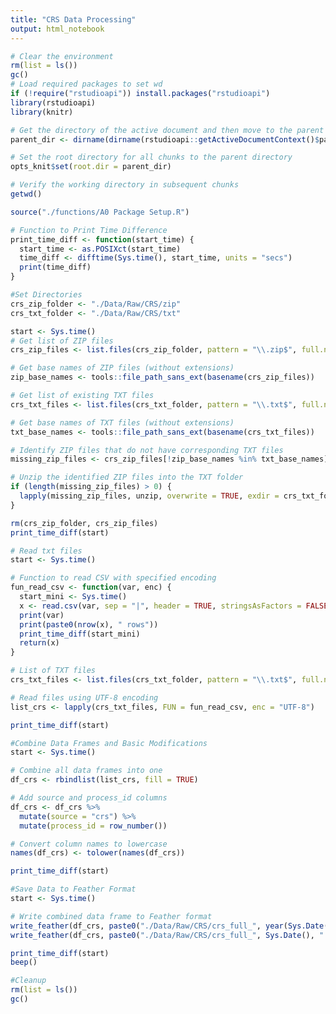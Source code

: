```yaml
---
title: "CRS Data Processing"
output: html_notebook
---
```


```r
# Clear the environment
rm(list = ls())
gc()
# Load required packages to set wd
if (!require("rstudioapi")) install.packages("rstudioapi")
library(rstudioapi)
library(knitr)

# Get the directory of the active document and then move to the parent directory
parent_dir <- dirname(dirname(rstudioapi::getActiveDocumentContext()$path))

# Set the root directory for all chunks to the parent directory
opts_knit$set(root.dir = parent_dir)
```

```r
# Verify the working directory in subsequent chunks
getwd()
```

```r
source("./functions/A0 Package Setup.R")
```


```r
# Function to Print Time Difference
print_time_diff <- function(start_time) {
  start_time <- as.POSIXct(start_time)
  time_diff <- difftime(Sys.time(), start_time, units = "secs")
  print(time_diff)
}

```

```r
#Set Directories
crs_zip_folder <- "./Data/Raw/CRS/zip"
crs_txt_folder <- "./Data/Raw/CRS/txt"

```



```r
start <- Sys.time()
# Get list of ZIP files
crs_zip_files <- list.files(crs_zip_folder, pattern = "\\.zip$", full.names = TRUE)

# Get base names of ZIP files (without extensions)
zip_base_names <- tools::file_path_sans_ext(basename(crs_zip_files))

# Get list of existing TXT files
crs_txt_files <- list.files(crs_txt_folder, pattern = "\\.txt$", full.names = TRUE)

# Get base names of TXT files (without extensions)
txt_base_names <- tools::file_path_sans_ext(basename(crs_txt_files))

# Identify ZIP files that do not have corresponding TXT files
missing_zip_files <- crs_zip_files[!zip_base_names %in% txt_base_names]

# Unzip the identified ZIP files into the TXT folder
if (length(missing_zip_files) > 0) {
  lapply(missing_zip_files, unzip, overwrite = TRUE, exdir = crs_txt_folder)
}

rm(crs_zip_folder, crs_zip_files)
print_time_diff(start)

```



```r
# Read txt files
start <- Sys.time()

# Function to read CSV with specified encoding
fun_read_csv <- function(var, enc) {
  start_mini <- Sys.time()
  x <- read.csv(var, sep = "|", header = TRUE, stringsAsFactors = FALSE, fileEncoding = enc)
  print(var)
  print(paste0(nrow(x), " rows"))
  print_time_diff(start_mini)
  return(x)
}

# List of TXT files
crs_txt_files <- list.files(crs_txt_folder, pattern = "\\.txt$", full.names = TRUE)

# Read files using UTF-8 encoding
list_crs <- lapply(crs_txt_files, FUN = fun_read_csv, enc = "UTF-8")

print_time_diff(start)

```

```r
#Combine Data Frames and Basic Modifications
start <- Sys.time()

# Combine all data frames into one
df_crs <- rbindlist(list_crs, fill = TRUE)

# Add source and process_id columns
df_crs <- df_crs %>%
  mutate(source = "crs") %>%
  mutate(process_id = row_number())

# Convert column names to lowercase
names(df_crs) <- tolower(names(df_crs))

print_time_diff(start)

```

```r
#Save Data to Feather Format
start <- Sys.time()

# Write combined data frame to Feather format
write_feather(df_crs, paste0("./Data/Raw/CRS/crs_full_", year(Sys.Date()), ".feather"))
write_feather(df_crs, paste0("./Data/Raw/CRS/crs_full_", Sys.Date(), ".feather"))

print_time_diff(start)
beep()
```
```r
#Cleanup
rm(list = ls())
gc()
```

